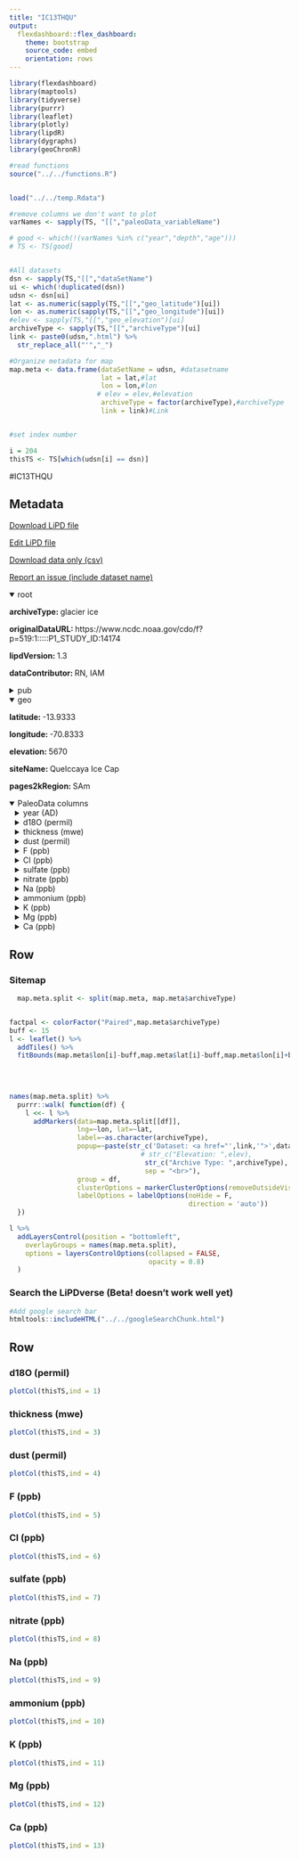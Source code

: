 ```yaml
---
title: "IC13THQU"
output: 
  flexdashboard::flex_dashboard:
    theme: bootstrap
    source_code: embed
    orientation: rows
---
```


```r
library(flexdashboard)
library(maptools)
library(tidyverse)
library(purrr)
library(leaflet)
library(plotly)
library(lipdR)
library(dygraphs)
library(geoChronR)

#read functions
source("../../functions.R")


load("../../temp.Rdata")

#remove columns we don't want to plot
varNames <- sapply(TS, "[[","paleoData_variableName")

# good <- which(!(varNames %in% c("year","depth","age")))
# TS <- TS[good]


#All datasets
dsn <- sapply(TS,"[[","dataSetName")
ui <- which(!duplicated(dsn))
udsn <- dsn[ui]
lat <- as.numeric(sapply(TS,"[[","geo_latitude")[ui])
lon <- as.numeric(sapply(TS,"[[","geo_longitude")[ui])
#elev <- sapply(TS,"[[","geo_elevation")[ui]
archiveType <- sapply(TS,"[[","archiveType")[ui]
link <- paste0(udsn,".html") %>% 
  str_replace_all("'","_")

#Organize metadata for map
map.meta <- data.frame(dataSetName = udsn, #datasetname
                       lat = lat,#lat
                       lon = lon,#lon
                      # elev = elev,#elevation
                       archiveType = factor(archiveType),#archiveType
                       link = link)#Link


#set index number

i = 204
thisTS <- TS[which(udsn[i] == dsn)]
```
#IC13THQU

Metadata {.sidebar}
-------------------------------------
[Download LiPD file](IC13THQU.lpd)
            

[Edit LiPD file](http://lipd.net/playground?source=http://lipdverse.org/iso2kv0_11_0/IC13THQU.lpd)
            

[Download data only (csv)](IC13THQU.csv)
            

[Report an issue (include dataset name)](https://github.com/nickmckay/LiPDverse/issues)

<details open style="margin-left: 0px">
<summary>root</summary>
<p style="margin-left: 0px"><strong>archiveType: </strong>glacier ice
<p style="margin-left: 0px"><strong>originalDataURL: </strong>https://www.ncdc.noaa.gov/cdo/f?p=519:1:::::P1_STUDY_ID:14174
<p style="margin-left: 0px"><strong>lipdVersion: </strong>1.3
<p style="margin-left: 0px"><strong>dataContributor: </strong>RN, IAM
</details>
<details>
<summary>pub</summary>
<details style="margin-left: 10px">
<summary>pub1</summary>
<p style="margin-left: 10px"><strong>author: </strong>Thompson, L. G.;Mosley-Thompson, E.;Davis, M. E.;Zagorodnov, V. S.;Howat, I. M.;Mikhalenko, V. N.;Lin, P.- N.
<p style="margin-left: 10px"><strong>citeKey: </strong>thompson2013annuallyresolvedicecorere
<p style="margin-left: 10px"><strong>journal: </strong>Science
<p style="margin-left: 10px"><strong>volume: </strong>340
<p style="margin-left: 10px"><strong>pages: </strong>945-950
<p style="margin-left: 10px"><strong>pubYear: </strong>2013
<p style="margin-left: 10px"><strong>title: </strong>Annually resolved ice core records of tropical climate variability over the past 1800 years
<p style="margin-left: 10px"><strong>DOI: </strong>10.1126/science.1234210
</details>
<details style="margin-left: 10px">
<summary>pub2</summary>
<p style="margin-left: 10px"><strong>author: </strong>Thompson, L.G.
<p style="margin-left: 10px"><strong>citeKey: </strong>thompson2013httpswwwncdcnoaagovpaleostudy14174DataCitation
<p style="margin-left: 10px"><strong>title: </strong>World Data Center for Paleoclimatology
</details>
</details>
<details open style="margin-left: 0px">
<summary>geo</summary>
<p style="margin-left: 0px"><strong>latitude: </strong>-13.9333
<p style="margin-left: 0px"><strong>longitude: </strong>-70.8333
<p style="margin-left: 0px"><strong>elevation: </strong>5670
<p style="margin-left: 0px"><strong>siteName: </strong>Quelccaya Ice Cap
<p style="margin-left: 0px"><strong>pages2kRegion: </strong>SAm
</details>
<details open>
<summary>PaleoData columns</summary>
<details style="margin-left: 10px">
<summary>year (AD)</summary>
<p style="margin-left: 10px"><strong>TSid: </strong>PYT1AJCFBVF
<p style="margin-left: 10px"><strong>variableName: </strong>year
<p style="margin-left: 10px"><strong>units: </strong>AD
<p style="margin-left: 10px"><strong>description: </strong>Year AD
</details>
<details style="margin-left: 10px">
<summary>d18O (permil)</summary>
<p style="margin-left: 10px"><strong>TSid: </strong>SAm_035
<p style="margin-left: 10px"><strong>variableName: </strong>d18O
<p style="margin-left: 10px"><strong>units: </strong>permil
<p style="margin-left: 10px"><strong>description: </strong>delta18O ice
<p style="margin-left: 10px"><strong>useInGlobalTemperatureAnalysis: </strong>TRUE
<details>
<summary>interpretation</summary>
<details style="margin-left: 20px">
<summary>1</summary>
<p style="margin-left: 20px"><strong>basis: </strong>Three-year running mean significantly correlated to SST Nino 4 region
<p style="margin-left: 20px"><strong>interpDirection: </strong>positive
<p style="margin-left: 20px"><strong>scope: </strong>climate
<p style="margin-left: 20px"><strong>seasonality: </strong>winter
<p style="margin-left: 20px"><strong>variable: </strong>T
<p style="margin-left: 20px"><strong>variableDetail: </strong>air@condensationLevel
</details>
</details>
</details>
<details style="margin-left: 10px">
<summary>thickness (mwe)</summary>
<p style="margin-left: 10px"><strong>TSid: </strong>SAm_036
<p style="margin-left: 10px"><strong>variableName: </strong>thickness
<p style="margin-left: 10px"><strong>units: </strong>mwe
<p style="margin-left: 10px"><strong>description: </strong>Ice accumulation rate
<p style="margin-left: 10px"><strong>useInGlobalTemperatureAnalysis: </strong>FALSE
</details>
<details style="margin-left: 10px">
<summary>dust (permil)</summary>
<p style="margin-left: 10px"><strong>TSid: </strong>SAm_037
<p style="margin-left: 10px"><strong>variableName: </strong>dust
<p style="margin-left: 10px"><strong>units: </strong>permil
<p style="margin-left: 10px"><strong>description: </strong>Dust (0.63 to 20 microns diameter)
<p style="margin-left: 10px"><strong>useInGlobalTemperatureAnalysis: </strong>FALSE
</details>
<details style="margin-left: 10px">
<summary>F (ppb)</summary>
<p style="margin-left: 10px"><strong>TSid: </strong>SAm_038
<p style="margin-left: 10px"><strong>variableName: </strong>F
<p style="margin-left: 10px"><strong>units: </strong>ppb
<p style="margin-left: 10px"><strong>description: </strong>F - concentration (ppb)
<p style="margin-left: 10px"><strong>useInGlobalTemperatureAnalysis: </strong>FALSE
</details>
<details style="margin-left: 10px">
<summary>Cl (ppb)</summary>
<p style="margin-left: 10px"><strong>TSid: </strong>SAm_039
<p style="margin-left: 10px"><strong>variableName: </strong>Cl
<p style="margin-left: 10px"><strong>units: </strong>ppb
<p style="margin-left: 10px"><strong>description: </strong>Cl - concentration (ppb)
<p style="margin-left: 10px"><strong>useInGlobalTemperatureAnalysis: </strong>FALSE
</details>
<details style="margin-left: 10px">
<summary>sulfate (ppb)</summary>
<p style="margin-left: 10px"><strong>TSid: </strong>SAm_040
<p style="margin-left: 10px"><strong>variableName: </strong>sulfate
<p style="margin-left: 10px"><strong>units: </strong>ppb
<p style="margin-left: 10px"><strong>description: </strong>SO4 2- concentration (ppb)
<p style="margin-left: 10px"><strong>useInGlobalTemperatureAnalysis: </strong>FALSE
</details>
<details style="margin-left: 10px">
<summary>nitrate (ppb)</summary>
<p style="margin-left: 10px"><strong>TSid: </strong>SAm_041
<p style="margin-left: 10px"><strong>variableName: </strong>nitrate
<p style="margin-left: 10px"><strong>units: </strong>ppb
<p style="margin-left: 10px"><strong>description: </strong>NO3 - concentration (ppb)
<p style="margin-left: 10px"><strong>useInGlobalTemperatureAnalysis: </strong>FALSE
</details>
<details style="margin-left: 10px">
<summary>Na (ppb)</summary>
<p style="margin-left: 10px"><strong>TSid: </strong>SAm_042
<p style="margin-left: 10px"><strong>variableName: </strong>Na
<p style="margin-left: 10px"><strong>units: </strong>ppb
<p style="margin-left: 10px"><strong>description: </strong>Na + concentration (ppb)
<p style="margin-left: 10px"><strong>useInGlobalTemperatureAnalysis: </strong>FALSE
</details>
<details style="margin-left: 10px">
<summary>ammonium (ppb)</summary>
<p style="margin-left: 10px"><strong>TSid: </strong>SAm_043
<p style="margin-left: 10px"><strong>variableName: </strong>ammonium
<p style="margin-left: 10px"><strong>units: </strong>ppb
<p style="margin-left: 10px"><strong>description: </strong>NH4 + concentration (ppb)
<p style="margin-left: 10px"><strong>useInGlobalTemperatureAnalysis: </strong>FALSE
</details>
<details style="margin-left: 10px">
<summary>K (ppb)</summary>
<p style="margin-left: 10px"><strong>TSid: </strong>SAm_044
<p style="margin-left: 10px"><strong>variableName: </strong>K
<p style="margin-left: 10px"><strong>units: </strong>ppb
<p style="margin-left: 10px"><strong>description: </strong>K + concentration (ppb)
<p style="margin-left: 10px"><strong>useInGlobalTemperatureAnalysis: </strong>FALSE
</details>
<details style="margin-left: 10px">
<summary>Mg (ppb)</summary>
<p style="margin-left: 10px"><strong>TSid: </strong>SAm_045
<p style="margin-left: 10px"><strong>variableName: </strong>Mg
<p style="margin-left: 10px"><strong>units: </strong>ppb
<p style="margin-left: 10px"><strong>description: </strong>Mg 2+ concentration (ppb)
<p style="margin-left: 10px"><strong>useInGlobalTemperatureAnalysis: </strong>FALSE
</details>
<details style="margin-left: 10px">
<summary>Ca (ppb)</summary>
<p style="margin-left: 10px"><strong>TSid: </strong>SAm_046
<p style="margin-left: 10px"><strong>variableName: </strong>Ca
<p style="margin-left: 10px"><strong>units: </strong>ppb
<p style="margin-left: 10px"><strong>description: </strong>Ca 2+ concentration (ppb)
<p style="margin-left: 10px"><strong>useInGlobalTemperatureAnalysis: </strong>FALSE
</details>

Row {.tabset .tabset-fade}
-----------------------------------------------------------------------

### Sitemap

```r
  map.meta.split <- split(map.meta, map.meta$archiveType)


factpal <- colorFactor("Paired",map.meta$archiveType)
buff <- 15
l <- leaflet() %>% 
  addTiles() %>% 
  fitBounds(map.meta$lon[i]-buff,map.meta$lat[i]-buff,map.meta$lon[i]+buff,map.meta$lat[i]+buff)
  

  
  
names(map.meta.split) %>%
  purrr::walk( function(df) {
    l <<- l %>%
      addMarkers(data=map.meta.split[[df]],
                 lng=~lon, lat=~lat,
                 label=~as.character(archiveType),
                 popup=~paste(str_c('Dataset: <a href="',link,'">',dataSetName,'</a>'),
                                 # str_c("Elevation: ",elev),
                                  str_c("Archive Type: ",archiveType),
                                  sep = "<br>"),
                 group = df,
                 clusterOptions = markerClusterOptions(removeOutsideVisibleBounds = F),
                 labelOptions = labelOptions(noHide = F,
                                             direction = 'auto'))
  })

l %>%
  addLayersControl(position = "bottomleft",
    overlayGroups = names(map.meta.split),
    options = layersControlOptions(collapsed = FALSE,
                                   opacity = 0.8)
  )
```

### Search the LiPDverse (Beta! doesn't work well yet)
```r
#Add google search bar
htmltools::includeHTML("../../googleSearchChunk.html")
```


Row {.tabset .tabset-fade}
-----------------------------------------------------------------------

### d18O (permil)
```r
plotCol(thisTS,ind = 1)
```

### thickness (mwe)
```r
plotCol(thisTS,ind = 3)
```

### dust (permil)
```r
plotCol(thisTS,ind = 4)
```

### F (ppb)
```r
plotCol(thisTS,ind = 5)
```

### Cl (ppb)
```r
plotCol(thisTS,ind = 6)
```

### sulfate (ppb)
```r
plotCol(thisTS,ind = 7)
```

### nitrate (ppb)
```r
plotCol(thisTS,ind = 8)
```

### Na (ppb)
```r
plotCol(thisTS,ind = 9)
```

### ammonium (ppb)
```r
plotCol(thisTS,ind = 10)
```

### K (ppb)
```r
plotCol(thisTS,ind = 11)
```

### Mg (ppb)
```r
plotCol(thisTS,ind = 12)
```

### Ca (ppb)
```r
plotCol(thisTS,ind = 13)
```
